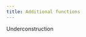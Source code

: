 ```yaml
---
title: Additional functions
---
```


Underconstruction

<!-- ## is_mobile

```php
is_mobile(): boolean
```

モバイル判定を行います。モバイルか否か、という判定のため、タブレット端末も`false`が返されます。


## get_page_title

```php
get_page_title(number $page_id = null): string
```

表示しているページ、または指定したページIDのタイトルを取得します。

[サブページタイトル・英名の設定方法](/docs/wordpress/howto/title)で指定されている場合は、そちらを優先します。


## get_page_slug_title

```php
get_page_slug_title(number $page_id = null): string
```

表示しているページ、または指定したページIDのスラッグから英名を取得します。

[サブページタイトル・英名の設定方法](/docs/wordpress/howto/title)で指定されている場合は、そちらを優先します。


## get_page_slug

```php
get_page_slug(number $page_id = null): string
```

ページのスラッグを取得します。対象ページに親ページが存在する場合は、`(親ページのスラッグ)-(小ページのスラッグ)`という形で取得します。


## remove_line_break

```php
remove_line_break(string $text): string
```

テキスト内の改行を全て削除して返します。（パンくず内のタイトル表示に利用されています） -->